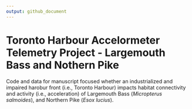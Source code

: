 ```yaml
---
output: github_document
---
```


<!-- README.md is generated from README.Rmd. Please edit that file -->
# Toronto Harbour Accelormeter Telemetry Project - Largemouth Bass and Nothern Pike


Code and data for manuscript focused whether an industrialized and impaired harobur front (i.e., Toronto Harbour) impacts habitat connectivity and activity (i.e., acceleration) of Largemouth Bass (*Micropterus salmoides*), and Northern Pike (*Esox lucius*).  
